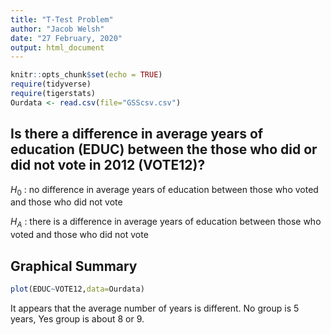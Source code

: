 ```yaml
---
title: "T-Test Problem"
author: "Jacob Welsh"
date: "27 February, 2020"
output: html_document
---
```


```r
knitr::opts_chunk$set(echo = TRUE)
require(tidyverse)
require(tigerstats)
Ourdata <- read.csv(file="GSScsv.csv")
```


## Is there a difference in  average years of education (EDUC) between the those who did or did not vote in 2012 (VOTE12)?

$H_0$ : no difference in average years of education between those who voted and those who did not vote  

$H_A$ : there is a difference in average years of education between those who voted and those who did not vote 

## Graphical Summary  

```r
plot(EDUC~VOTE12,data=Ourdata)
```

It appears that the average number of years is different. No group is 5 years, Yes group is about 8 or 9.
